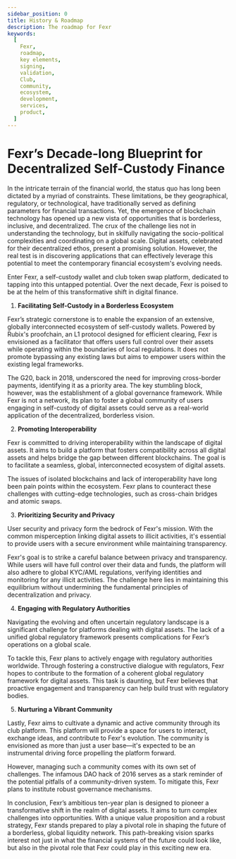 ```yaml
---
sidebar_position: 0
title: History & Roadmap
description: The roadmap for Fexr
keywords:
  [
    Fexr,
    roadmap,
    key elements,
    signing,
    validation,
    Club,
    community,
    ecosystem,
    development,
    services,
    product,
  ]
---
```



# Fexr’s Decade-long Blueprint for Decentralized Self-Custody Finance

In the intricate terrain of the financial world, the status quo has long been dictated by a myriad of constraints. These limitations, be they geographical, regulatory, or technological, have traditionally served as defining parameters for financial transactions. Yet, the emergence of blockchain technology has opened up a new vista of opportunities that is borderless, inclusive, and decentralized. The crux of the challenge lies not in understanding the technology, but in skilfully navigating the socio-political complexities and coordinating on a global scale. Digital assets, celebrated for their decentralized ethos, present a promising solution. However, the real test is in discovering applications that can effectively leverage this potential to meet the contemporary financial ecosystem's evolving needs.

Enter Fexr, a self-custody wallet and club token swap platform, dedicated to tapping into this untapped potential. Over the next decade, Fexr is poised to be at the helm of this transformative shift in digital finance.

1. **Facilitating Self-Custody in a Borderless Ecosystem**

Fexr’s strategic cornerstone is to enable the expansion of an extensive, globally interconnected ecosystem of self-custody wallets. Powered by Rubix's proofchain, an L1 protocol designed for efficient clearing, Fexr is envisioned as a facilitator that offers users full control over their assets while operating within the boundaries of local regulations. It does not promote bypassing any existing laws but aims to empower users within the existing legal frameworks.

The G20, back in 2018, underscored the need for improving cross-border payments, identifying it as a priority area. The key stumbling block, however, was the establishment of a global governance framework. While Fexr is not a network, its plan to foster a global community of users engaging in self-custody of digital assets could serve as a real-world application of the decentralized, borderless vision.

2. **Promoting Interoperability**

Fexr is committed to driving interoperability within the landscape of digital assets. It aims to build a platform that fosters compatibility across all digital assets and helps bridge the gap between different blockchains. The goal is to facilitate a seamless, global, interconnected ecosystem of digital assets.

The issues of isolated blockchains and lack of interoperability have long been pain points within the ecosystem. Fexr plans to counteract these challenges with cutting-edge technologies, such as cross-chain bridges and atomic swaps.

3. **Prioritizing Security and Privacy**

User security and privacy form the bedrock of Fexr's mission. With the common misperception linking digital assets to illicit activities, it's essential to provide users with a secure environment while maintaining transparency.

Fexr's goal is to strike a careful balance between privacy and transparency. While users will have full control over their data and funds, the platform will also adhere to global KYC/AML regulations, verifying identities and monitoring for any illicit activities. The challenge here lies in maintaining this equilibrium without undermining the fundamental principles of decentralization and privacy.

4. **Engaging with Regulatory Authorities**

Navigating the evolving and often uncertain regulatory landscape is a significant challenge for platforms dealing with digital assets. The lack of a unified global regulatory framework presents complications for Fexr’s operations on a global scale.

To tackle this, Fexr plans to actively engage with regulatory authorities worldwide. Through fostering a constructive dialogue with regulators, Fexr hopes to contribute to the formation of a coherent global regulatory framework for digital assets. This task is daunting, but Fexr believes that proactive engagement and transparency can help build trust with regulatory bodies.

5. **Nurturing a Vibrant Community**

Lastly, Fexr aims to cultivate a dynamic and active community through its club platform. This platform will provide a space for users to interact, exchange ideas, and contribute to Fexr's evolution. The community is envisioned as more than just a user base—it's expected to be an instrumental driving force propelling the platform forward.

However, managing such a community comes with its own set of challenges. The infamous DAO hack of 2016 serves as a stark reminder of the potential pitfalls of a community-driven system. To mitigate this, Fexr plans to institute robust governance mechanisms.

In conclusion, Fexr’s ambitious ten-year plan is designed to pioneer a transformative shift in the realm of digital assets. It aims to turn complex challenges into opportunities. With a unique value proposition and a robust strategy, Fexr stands prepared to play a pivotal role in shaping the future of a borderless, global liquidity network. This path-breaking vision sparks interest not just in what the financial systems of the future could look like, but also in the pivotal role that Fexr could play in this exciting new era.

<Timeline />